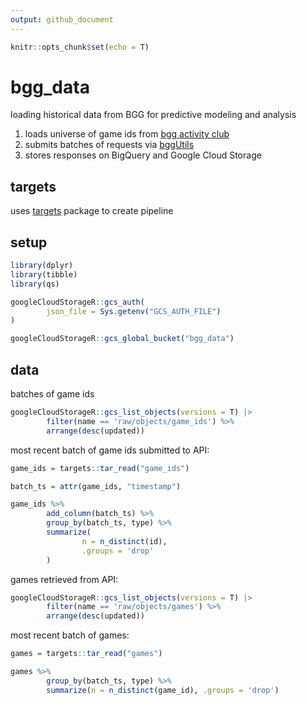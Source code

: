 ```yaml
---
output: github_document
---
```


```r
knitr::opts_chunk$set(echo = T)
```

# bgg_data

loading historical data from BGG for predictive modeling and analysis

1. loads universe of game ids from [bgg activity club](http://bgg.activityclub.org/bggdata/thingids.txt])
2. submits batches of requests via [bggUtils](https://github.com/phenrickson/bggUtils)
3. stores responses on BigQuery and Google Cloud Storage

## targets

uses [targets](https://github.com/ropensci/targets) package to create pipeline

## setup

```r

library(dplyr)
library(tibble)
library(qs)

googleCloudStorageR::gcs_auth(
        json_file = Sys.getenv("GCS_AUTH_FILE")
)

googleCloudStorageR::gcs_global_bucket("bgg_data")

```

## data

batches of game ids

```r

googleCloudStorageR::gcs_list_objects(versions = T) |>
        filter(name == 'raw/objects/game_ids') %>%
        arrange(desc(updated))

```
most recent batch of game ids submitted to API:

```r

game_ids = targets::tar_read("game_ids")

batch_ts = attr(game_ids, "timestamp")

game_ids %>%
        add_column(batch_ts) %>%
        group_by(batch_ts, type) %>%
        summarize(
                n = n_distinct(id),
                .groups = 'drop'
        )
```

games retrieved from API:

```r

googleCloudStorageR::gcs_list_objects(versions = T) |>
        filter(name == 'raw/objects/games') %>%
        arrange(desc(updated))

```

most recent batch of games:

```r

games = targets::tar_read("games")

games %>% 
        group_by(batch_ts, type) %>% 
        summarize(n = n_distinct(game_id), .groups = 'drop')

```

